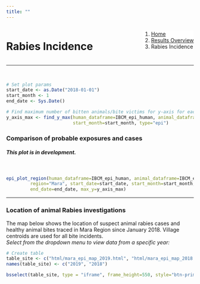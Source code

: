 ```yaml
---
title: ""
---
```


<!--Add a loading bar!-->
<script src="pace.js"></script>
<link href="pace_loadbar_loading.css" rel="stylesheet" />

<!--Create a block for title and breadcrumbs to appear on same line-->
<div style="width: 100%; display: inline-block;">
<div style="float: left;">
<h1>Rabies Incidence</h1>
</div>
<div style="float: right;">
<ol class="breadcrumb" style="background-color:white;">
  <li class="breadcrumb-item"><a href="index.html">Home</a></li>
  <li class="breadcrumb-item"><a href="data_overview.html">Results Overview</a></li>
  <li class="breadcrumb-item active">Rabies Incidence</li>
</ol>
</div>
</div>
<hr class="hr-orange">

<br>
  
<!--Begin page content!-->

```r
# Set plot params
start_date <- as.Date("2018-01-01")
start_month <- 1
end_date <- Sys.Date()

# Find maximum number of bitten animals/bite victims for y-axis for each district
y_axis_max <- find_y_max(human_dataframe=IBCM_epi_human, animal_dataframe=IBCM_epi_animal,
                         start_month=start_month, type="epi")
```
  
### Comparison of probable exposures and cases  
  
<h5 class="text-primary"><em>This plot is in development.</em></h5><br>
  
``` r
epi_plot_region(human_dataframe=IBCM_epi_human, animal_dataframe=IBCM_epi_animal, 
         region="Mara", start_date=start_date, start_month=start_month,
         end_date=end_date, max_y=y_axis_max)
```

<hr class="hr-grey">
  
### Location of animal Rabies investigations  
  
The map below shows the location of suspect animal rabies cases and healthy animal bites traced in Mara Region since January 2018. Village centroids are used for all bite incidents.  
<em>Select from the dropdown menu to view data from a specific year:</em>  

```r
# Create table
table_site <- c("html/mara_epi_map_2019.html", "html/mara_epi_map_2018.html")
names(table_site) <- c("2019", "2018")

bsselect(table_site, type = "iframe", frame_height=550, style="btn-primary", show_tick=TRUE, height=0)
```
